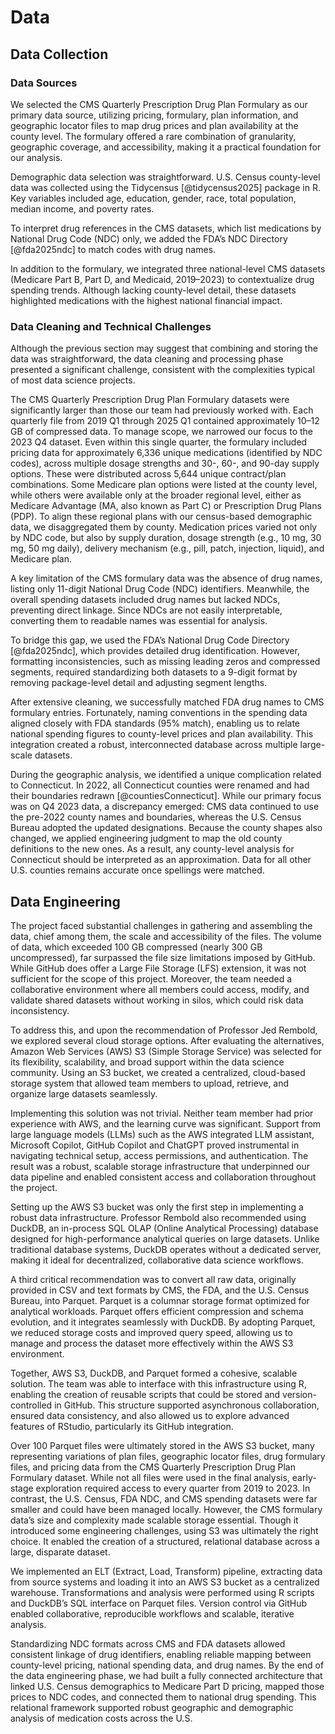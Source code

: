 # Data

## Data Collection

### Data Sources

We selected the CMS Quarterly Prescription Drug Plan Formulary as our primary data source, utilizing pricing, formulary, plan information, and geographic locator files to map drug prices and plan availability at the county level. The formulary offered a rare combination of granularity, geographic coverage, and accessibility, making it a practical foundation for our analysis.

Demographic data selection was straightforward. U.S. Census county-level data was collected using the Tidycensus [@tidycensus2025] package in R. Key variables included age, education, gender, race, total population, median income, and poverty rates.

To interpret drug references in the CMS datasets, which list medications by National Drug Code (NDC) only, we added the FDA’s NDC Directory [@fda2025ndc] to match codes with drug names.

In addition to the formulary, we integrated three national-level CMS datasets (Medicare Part B, Part D, and Medicaid, 2019–2023) to contextualize drug spending trends. Although lacking county-level detail, these datasets highlighted medications with the highest national financial impact.

### Data Cleaning and Technical Challenges

Although the previous section may suggest that combining and storing the data was straightforward, the data cleaning and processing phase presented a significant challenge, consistent with the complexities typical of most data science projects.

The CMS Quarterly Prescription Drug Plan Formulary datasets were significantly larger than those our team had previously worked with. Each quarterly file from 2019 Q1 through 2025 Q1 contained approximately 10–12 GB of compressed data. To manage scope, we narrowed our focus to the 2023 Q4 dataset. Even within this single quarter, the formulary included pricing data for approximately 6,336 unique medications (identified by NDC codes), across multiple dosage strengths and 30-, 60-, and 90-day supply options. These were distributed across 5,644 unique contract/plan combinations.
Some Medicare plan options were listed at the county level, while others were available only at the broader regional level, either as Medicare Advantage (MA, also known as Part C) or Prescription Drug Plans (PDP). To align these regional plans with our census-based demographic data, we disaggregated them by county. Medication prices varied not only by NDC code, but also by supply duration, dosage strength (e.g., 10 mg, 30 mg, 50 mg daily), delivery mechanism (e.g., pill, patch, injection, liquid), and Medicare plan.

A key limitation of the CMS formulary data was the absence of drug names, listing only 11-digit National Drug Code (NDC) identifiers. Meanwhile, the overall spending datasets included drug names but lacked NDCs, preventing direct linkage. Since NDCs are not easily interpretable, converting them to readable names was essential for analysis.

To bridge this gap, we used the FDA’s National Drug Code Directory [@fda2025ndc], which provides detailed drug identification. However, formatting inconsistencies, such as missing leading zeros and compressed segments, required standardizing both datasets to a 9-digit format by removing package-level detail and adjusting segment lengths.

After extensive cleaning, we successfully matched FDA drug names to CMS formulary entries. Fortunately, naming conventions in the spending data aligned closely with FDA standards (95% match), enabling us to relate national spending figures to county-level prices and plan availability. This integration created a robust, interconnected database across multiple large-scale datasets.

During the geographic analysis, we identified a unique complication related to Connecticut. In 2022, all Connecticut counties were renamed and had their boundaries redrawn [@countiesConnecticut]. While our primary focus was on Q4 2023 data, a discrepancy emerged: CMS data continued to use the pre-2022 county names and boundaries, whereas the U.S. Census Bureau adopted the updated designations. Because the county shapes also changed, we applied engineering judgment to map the old county definitions to the new ones. As a result, any county-level analysis for Connecticut should be interpreted as an approximation. Data for all other U.S. counties remains accurate once spellings were matched.

## Data Engineering

The project faced substantial challenges in gathering and assembling the data, chief among them, the scale and accessibility of the files. The volume of data, which exceeded 100 GB compressed (nearly 300 GB uncompressed), far surpassed the file size limitations imposed by GitHub. While GitHub does offer a Large File Storage (LFS) extension, it was not sufficient for the scope of this project. Moreover, the team needed a collaborative environment where all members could access, modify, and validate shared datasets without working in silos, which could risk data inconsistency.

To address this, and upon the recommendation of Professor Jed Rembold, we explored several cloud storage options. After evaluating the alternatives, Amazon Web Services (AWS) S3 (Simple Storage Service) was selected for its flexibility, scalability, and broad support within the data science community. Using an S3 bucket, we created a centralized, cloud-based storage system that allowed team members to upload, retrieve, and organize large datasets seamlessly.

Implementing this solution was not trivial. Neither team member had prior experience with AWS, and the learning curve was significant. Support from large language models (LLMs) such as the AWS integrated LLM assistant, Microsoft Copilot, GitHub Copilot and ChatGPT proved instrumental in navigating technical setup, access permissions, and authentication. The result was a robust, scalable storage infrastructure that underpinned our data pipeline and enabled consistent access and collaboration throughout the project.

Setting up the AWS S3 bucket was only the first step in implementing a robust data infrastructure. Professor Rembold also recommended using DuckDB, an in-process SQL OLAP (Online Analytical Processing) database designed for high-performance analytical queries on large datasets. Unlike traditional database systems, DuckDB operates without a dedicated server, making it ideal for decentralized, collaborative data science workflows.

A third critical recommendation was to convert all raw data, originally provided in CSV and text formats by CMS, the FDA, and the U.S. Census Bureau, into Parquet.  Parquet is a columnar storage format optimized for analytical workloads. Parquet offers efficient compression and schema evolution, and it integrates seamlessly with DuckDB. By adopting Parquet, we reduced storage costs and improved query speed, allowing us to manage and process the dataset more effectively within the AWS S3 environment.

Together, AWS S3, DuckDB, and Parquet formed a cohesive, scalable solution. The team was able to interface with this infrastructure using R, enabling the creation of reusable scripts that could be stored and version-controlled in GitHub. This structure supported asynchronous collaboration, ensured data consistency, and also allowed us to explore advanced features of RStudio, particularly its GitHub integration.

Over 100 Parquet files were ultimately stored in the AWS S3 bucket, many representing variations of plan files, geographic locator files, drug formulary files, and pricing data from the CMS Quarterly Prescription Drug Plan Formulary dataset. While not all files were used in the final analysis, early-stage exploration required access to every quarter from 2019 to 2023. In contrast, the U.S. Census, FDA NDC, and CMS spending datasets were far smaller and could have been managed locally. However, the CMS formulary data’s size and complexity made scalable storage essential. Though it introduced some engineering challenges, using S3 was ultimately the right choice. It  enabled the creation of a structured, relational database across a large, disparate dataset.

We implemented an ELT (Extract, Load, Transform) pipeline, extracting data from source systems and loading it into an AWS S3 bucket as a centralized warehouse. Transformations and analysis were performed using R scripts and DuckDB’s SQL interface on Parquet files. Version control via GitHub enabled collaborative, reproducible workflows and scalable, iterative analysis.

Standardizing NDC formats across CMS and FDA datasets allowed consistent linkage of drug identifiers, enabling reliable mapping between county-level pricing, national spending data, and drug names. By the end of the data engineering phase, we had built a fully connected architecture that linked U.S. Census demographics to Medicare Part D pricing, mapped those prices to NDC codes, and connected them to national drug spending. This relational framework supported robust geographic and demographic analysis of medication costs across the U.S.
